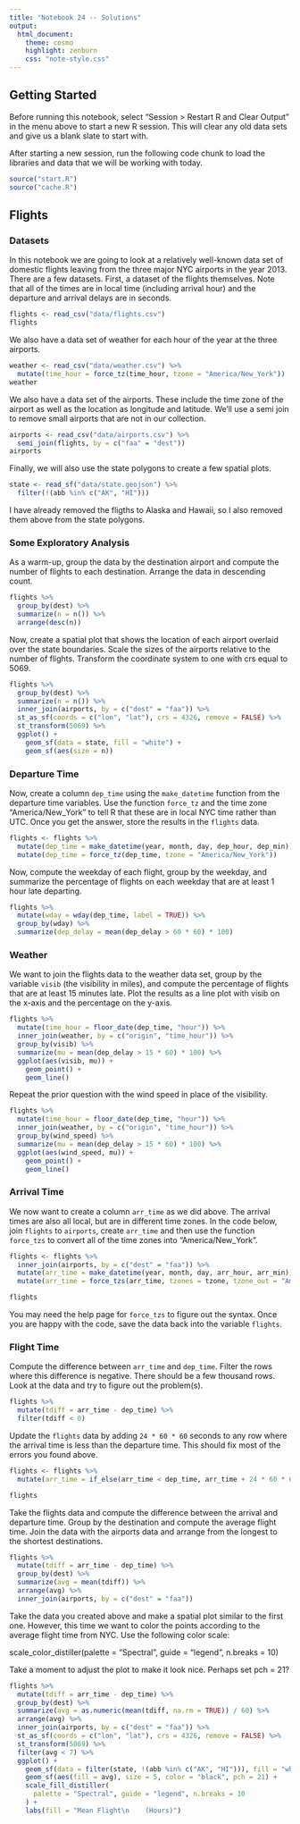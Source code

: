 ```yaml
---
title: "Notebook 24 -- Solutions"
output:
  html_document:
    theme: cosmo
    highlight: zenburn
    css: "note-style.css"
---
```


## Getting Started

Before running this notebook, select "Session > Restart R and Clear Output" in
the menu above to start a new R session. This will clear any old data sets and
give us a blank slate to start with.

After starting a new session, run the following code chunk to load the
libraries and data that we will be working with today.

```r
source("start.R")
source("cache.R")
```

## Flights

### Datasets

In this notebook we are going to look at a relatively well-known data set of
domestic flights leaving from the three major NYC airports in the year 2013.
There are a few datasets. First, a dataset of the flights themselves. Note that
all of the times are in local time (including arrival hour) and the departure
and arrival delays are in seconds.

```r
flights <- read_csv("data/flights.csv")
flights
```

We also have a data set of weather for each hour of the year at the three
airports.

```r
weather <- read_csv("data/weather.csv") %>%
  mutate(time_hour = force_tz(time_hour, tzone = "America/New_York"))
weather
```

We also have a data set of the airports. These include the time zone of the 
airport as well as the location as longitude and latitude. We'll use a semi join
to remove small airports that are not in our collection.

```r
airports <- read_csv("data/airports.csv") %>%
  semi_join(flights, by = c("faa" = "dest"))
airports
```

Finally, we will also use the state polygons to create a few spatial plots.

```r
state <- read_sf("data/state.geojson") %>%
  filter(!(abb %in% c("AK", "HI")))
```

I have already removed the fligths to Alaska and Hawaii, so I also removed 
them above from the state polygons.

### Some Exploratory Analysis

As a warm-up, group the data by the destination airport and compute the number 
of flights to each destination. Arrange the data in descending count.

```r
flights %>%
  group_by(dest) %>%
  summarize(n = n()) %>%
  arrange(desc(n))
```

Now, create a spatial plot that shows the location of each airport overlaid over
the state boundaries. Scale the sizes of the airports relative to the number of
flights. Transform the coordinate system to one with crs equal to 5069. 

```r
flights %>%
  group_by(dest) %>%
  summarize(n = n()) %>%
  inner_join(airports, by = c("dest" = "faa")) %>%
  st_as_sf(coords = c("lon", "lat"), crs = 4326, remove = FALSE) %>%
  st_transform(5069) %>%
  ggplot() +
    geom_sf(data = state, fill = "white") +
    geom_sf(aes(size = n))
```

### Departure Time

Now, create a column `dep_time` using the `make_datetime` function from the 
departure time variables. Use the function `force_tz` and the time zone
"America/New_York" to tell R that these are in local NYC time rather than UTC.
Once you get the answer, store the results in the `flights` data.

```r
flights <- flights %>%
  mutate(dep_time = make_datetime(year, month, day, dep_hour, dep_min)) %>%
  mutate(dep_time = force_tz(dep_time, tzone = "America/New_York"))
```

Now, compute the weekday of each flight, group by the weekday, and summarize the
percentage of flights on each weekday that are at least 1 hour late departing.

```r
flights %>%
  mutate(wday = wday(dep_time, label = TRUE)) %>%
  group_by(wday) %>%
  summarize(dep_delay = mean(dep_delay > 60 * 60) * 100)
```

### Weather

We want to join the flights data to the weather data set, group by the variable
`visib` (the visibility in miles), and compute the percentage of flights that
are at least 15 minutes late. Plot the results as a line plot with visib on
the x-axis and the percentage on the y-axis.

```r
flights %>%
  mutate(time_hour = floor_date(dep_time, "hour")) %>%
  inner_join(weather, by = c("origin", "time_hour")) %>%
  group_by(visib) %>%
  summarize(mu = mean(dep_delay > 15 * 60) * 100) %>%
  ggplot(aes(visib, mu)) +
    geom_point() +
    geom_line()
```

Repeat the prior question with the wind speed in place of the visibility.

```r
flights %>%
  mutate(time_hour = floor_date(dep_time, "hour")) %>%
  inner_join(weather, by = c("origin", "time_hour")) %>%
  group_by(wind_speed) %>%
  summarize(mu = mean(dep_delay > 15 * 60) * 100) %>%
  ggplot(aes(wind_speed, mu)) +
    geom_point() +
    geom_line()
```

### Arrival Time

We now want to create a column `arr_time` as we did above. The arrival times 
are also all local, but are in different time zones. In the code below, join
`flights` to `airports`, create `arr_time` and then use the function `force_tzs`
to convert all of the time zones into "America/New_York". 

```r
flights <- flights %>%
  inner_join(airports, by = c("dest" = "faa")) %>%
  mutate(arr_time = make_datetime(year, month, day, arr_hour, arr_min)) %>%
  mutate(arr_time = force_tzs(arr_time, tzones = tzone, tzone_out = "America/New_York"))

flights
```

You may need the help page for `force_tzs` to figure out the syntax. Once you
are happy with the code, save the data back into the variable `flights`.

### Flight Time

Compute the difference between `arr_time` and `dep_time`. Filter the rows where
this difference is negative. There should be a few thousand rows. Look at the
data and try to figure out the problem(s).

```r
flights %>%
  mutate(tdiff = arr_time - dep_time) %>%
  filter(tdiff < 0)
```

Update the `flights` data by adding `24 * 60 * 60` seconds to any row where the
arrival time is less than the departure time. This should fix most of the
errors you found above.

```r
flights <- flights %>%
  mutate(arr_time = if_else(arr_time < dep_time, arr_time + 24 * 60 * 60, arr_time))

flights
```

Take the flights data and compute the difference between the arrival and
departure time. Group by the destination and compute the average flight time.
Join the data with the airports data and arrange from the longest to the
shortest destinations.

```r
flights %>%
  mutate(tdiff = arr_time - dep_time) %>%
  group_by(dest) %>%
  summarize(avg = mean(tdiff)) %>%
  arrange(avg) %>%
  inner_join(airports, by = c("dest" = "faa"))
```

Take the data you created above and make a spatial plot similar to the first 
one. However, this time we want to color the points according to the average
flight time from NYC. Use the following color scale:

  scale_color_distiller(palette = "Spectral", guide = "legend", n.breaks = 10)
  
Take a moment to adjust the plot to make it look nice. Perhaps set pch = 21?

```r
flights %>%
  mutate(tdiff = arr_time - dep_time) %>%
  group_by(dest) %>%
  summarize(avg = as.numeric(mean(tdiff, na.rm = TRUE)) / 60) %>%
  arrange(avg) %>%
  inner_join(airports, by = c("dest" = "faa")) %>%
  st_as_sf(coords = c("lon", "lat"), crs = 4326, remove = FALSE) %>%
  st_transform(5069) %>%
  filter(avg < 7) %>%
  ggplot() +
    geom_sf(data = filter(state, !(abb %in% c("AK", "HI"))), fill = "white", size = 0.3) +
    geom_sf(aes(fill = avg), size = 5, color = "black", pch = 21) +
    scale_fill_distiller(
      palette = "Spectral", guide = "legend", n.breaks = 10
    ) +
    labs(fill = "Mean Flight\n    (Hours)")
```


